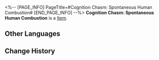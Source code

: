 <%-- [PAGE_INFO]
PageTitle=#Cognition Chasm: Spontaneous Human Combustion#
[END_PAGE_INFO] --%>
{{Item Infobox
|title       = Cognition Chasm: Spontaneous Human Combustion
|id          = 140324
|image       = Item Cognition Chasm- Spontaneous Human Combustion.png
|type        = 
|invCategory = Missions
|rarity      = 3
|effect      = 
|description =
"That means every victim's disappearance was accompanied by incomprehensible fires."
"When we made visits to the scenes, some witness testimonies proved that too..."
"The words they used were... 'Spontaneous combustion of the human body.'"
}}
'''Cognition Chasm: Spontaneous Human Combustion''' is a [[Item]].

==Other Languages==
{{Other Languages
|en   = Cognition Chasm: Spontaneous Human Combustion
|zhs  = 记忆盲点·人体自燃
|zht  = 記憶盲點•人體自燃
|ja   = 記憶の盲点・人体自然発火
|ko   = 기억의 맹점•인체 자연 발화
|es   = Laguna mental: Combustión espontánea del cuerpo
|fr   = Bribes de souvenirs : Combustion humaine spontanée
|ru   = Бездна памяти: Самовозгорание человеческого тела
|th   = จุดบอดความทรงจำ: ร่างกายลุกไหม้
|vi   = Điểm Mù Ký Ức - Cơ Thể Tự Thiêu
|de   = Erinnerungslücke: Selbstentzündung
|id   = Titik Buta Memori: Pembakaran Spontan Pada Tubuh Manusia
|pt   = Abismo de Cognição: Combustão Espontânea Humana
}}

==Change History==
{{Change History|2.0}}